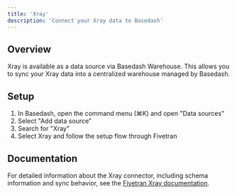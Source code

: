 ```yaml
---
title: 'Xray'
description: 'Connect your Xray data to Basedash'
---
```


## Overview

Xray is available as a data source via Basedash Warehouse. This allows you to sync your Xray data into a centralized warehouse managed by Basedash.

## Setup

1. In Basedash, open the command menu (⌘K) and open "Data sources"
2. Select "Add data source"
3. Search for "Xray"
4. Select Xray and follow the setup flow through Fivetran

## Documentation

For detailed information about the Xray connector, including schema information and sync behavior, see the [Fivetran Xray documentation](https://fivetran.com/docs/connectors/applications/xray).
